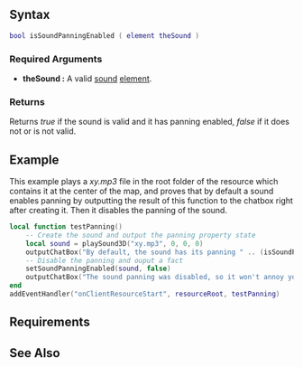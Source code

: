  
{{Client function}}
{{New feature/item|3.0130|1.3.0|4162|
This function checks whether panning is enabled in a [[/sound.md|sound]] [[/element.md|element]] or not.
}}
{{Tip|Althrough this function works in no-3D sounds (those created by [[/playSound.md|playSound]]), it only makes sense to use it with 3D sounds (created by [[/playSound3D.md|playSound3D]]). Please refer to [[/setSoundPanningEnabled.md|setSoundPanningEnabled]] for a explanation of what this property does.}}

==Syntax==
<syntaxhighlight lang="lua">
bool isSoundPanningEnabled ( element theSound )
</syntaxhighlight>
{{New feature/item|3.0141|1.4.0|6987|{{OOP||[[/sound.md|sound]]:isPanningEnabled|panningEnabled|setSoundPanningEnabled}}}}

===Required Arguments=== 
*'''theSound :''' A valid [[/sound.md|sound]] [[/element.md|element]].

===Returns===
Returns ''true'' if the sound is valid and it has panning enabled, ''false'' if it does not or is not valid.

==Example==
This example plays a ''xy.mp3'' file in the root folder of the resource which contains it at the center of the map, and proves that by default a sound enables panning by outputting the result of this function to the chatbox right after creating it. Then it disables the panning of the sound.

<syntaxhighlight lang="lua">
local function testPanning()
    -- Create the sound and output the panning property state
    local sound = playSound3D("xy.mp3", 0, 0, 0)
    outputChatBox("By default, the sound has its panning " .. (isSoundPanningEnabled(sound) and "enabled" or "disabled"))
    -- Disable the panning and ouput a fact
    setSoundPanningEnabled(sound, false)
    outputChatBox("The sound panning was disabled, so it won't annoy you when the camera it's in a side anymore!", 0, 255, 0)
end
addEventHandler("onClientResourceStart", resourceRoot, testPanning)
</syntaxhighlight>

==Requirements==
{{Requirements|n/a|1.3.0-9.04162|}}

==See Also==
{{Client_audio_functions}}